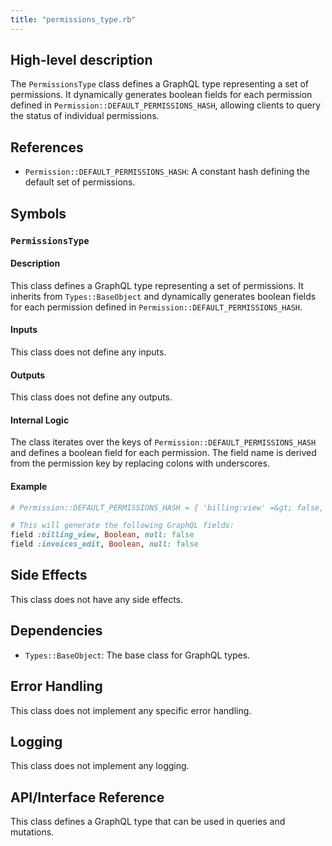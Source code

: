 ```yaml
---
title: "permissions_type.rb"
---
```


## High-level description
The `PermissionsType` class defines a GraphQL type representing a set of permissions. It dynamically generates boolean fields for each permission defined in `Permission::DEFAULT_PERMISSIONS_HASH`, allowing clients to query the status of individual permissions.

## References
- `Permission::DEFAULT_PERMISSIONS_HASH`: A constant hash defining the default set of permissions.

## Symbols

### `PermissionsType`
#### Description
This class defines a GraphQL type representing a set of permissions. It inherits from `Types::BaseObject` and dynamically generates boolean fields for each permission defined in `Permission::DEFAULT_PERMISSIONS_HASH`.

#### Inputs
This class does not define any inputs.

#### Outputs
This class does not define any outputs.

#### Internal Logic
The class iterates over the keys of `Permission::DEFAULT_PERMISSIONS_HASH` and defines a boolean field for each permission. The field name is derived from the permission key by replacing colons with underscores.

#### Example
```ruby
# Permission::DEFAULT_PERMISSIONS_HASH = { 'billing:view' =&gt; false, 'invoices:edit' =&gt; true }

# This will generate the following GraphQL fields:
field :billing_view, Boolean, null: false
field :invoices_edit, Boolean, null: false
```

## Side Effects
This class does not have any side effects.

## Dependencies
- `Types::BaseObject`: The base class for GraphQL types.

## Error Handling
This class does not implement any specific error handling.

## Logging
This class does not implement any logging.

## API/Interface Reference
This class defines a GraphQL type that can be used in queries and mutations.
